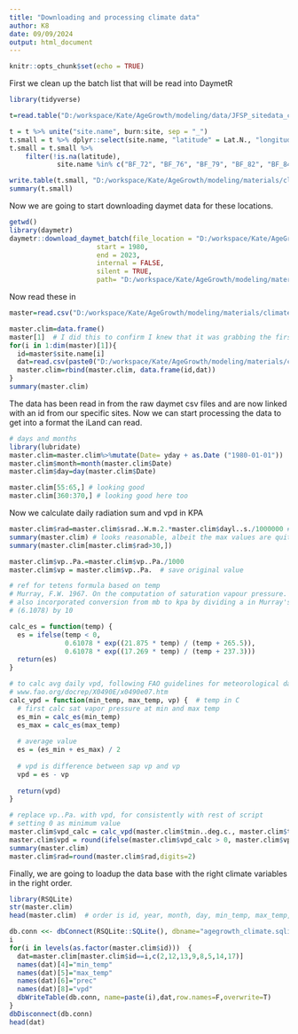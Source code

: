 ```yaml
---
title: "Downloading and processing climate data"
author: K8
date: 09/09/2024
output: html_document
---
```


```r
knitr::opts_chunk$set(echo = TRUE)
```

First we clean up the batch list that will be read into DaymetR
```r
library(tidyverse)

t=read.table("D:/workspace/Kate/AgeGrowth/modeling/data/JFSP_sitedata_compiled_v17.txt",sep="\t",header=T)

t = t %>% unite("site.name", burn:site, sep = "_")
t.small = t %>% dplyr::select(site.name, "latitude" = Lat.N., "longitude" = Lon.W.)
t.small = t.small %>% 
    filter(!is.na(latitude), 
            site.name %in% c("BF_72", "BF_76", "BF_79", "BF_82", "BF_84"))

write.table(t.small, "D:/workspace/Kate/AgeGrowth/modeling/materials/climate/init-sites-locations.csv",sep=",",row.names = F)
summary(t.small)
```


Now we are going to start downloading daymet data for these locations.  

```r
getwd()
library(daymetr)
daymetr::download_daymet_batch(file_location = "D:/workspace/Kate/AgeGrowth/modeling/materials/climate/init-sites-locations.csv",
                      start = 1980,
                      end = 2023,
                      internal = FALSE,
                      silent = TRUE,
                      path= "D:/workspace/Kate/AgeGrowth/modeling/materials/climate")


```
Now read these in
```r
master=read.csv("D:/workspace/Kate/AgeGrowth/modeling/materials/climate/init-sites-locations.csv", header=T)

master.clim=data.frame()
master[1]  # I did this to confirm I knew that it was grabbing the first column. Indexing is hard for me.
for(i in 1:dim(master)[1]){
  id=master$site.name[i]
  dat=read.csv(paste0("D:/workspace/Kate/AgeGrowth/modeling/materials/climate/",id,"_1980_2023.csv"), header = T, sep = ",", skip = 6)
  master.clim=rbind(master.clim, data.frame(id,dat))
}
summary(master.clim)

```
The data has been read in from the raw daymet csv files and are now linked with an id from our specific sites. 
Now we can start processing the data to get into a format the iLand can read.

```r
# days and months
library(lubridate)
master.clim=master.clim%>%mutate(Date= yday + as.Date ("1980-01-01"))
master.clim$month=month(master.clim$Date)
master.clim$day=day(master.clim$Date)

master.clim[55:65,] # looking good
master.clim[360:370,] # looking good here too

```
Now we calculate daily radiation sum and vpd in KPA


```r
master.clim$rad=master.clim$srad..W.m.2.*master.clim$dayl..s./1000000 # in MJ/m?/day
summary(master.clim) # looks reasonable, albeit the max values are quite high
summary(master.clim[master.clim$rad>30,])

master.clim$vp..Pa.=master.clim$vp..Pa./1000
master.clim$vp = master.clim$vp..Pa.  # save original value

# ref for tetens formula based on temp
# Murray, F.W. 1967. On the computation of saturation vapour pressure. J. Applied Meteorology 6: 203-204. https://doi.org/10.1175/1520-0450(1967)006%3C0203:OTCOSV%3E2.0.CO;2
# also incorporated conversion from mb to kpa by dividing a in Murray's equation
# (6.1078) by 10

calc_es = function(temp) {
  es = ifelse(temp < 0,
              0.61078 * exp((21.875 * temp) / (temp + 265.5)),  
              0.61078 * exp((17.269 * temp) / (temp + 237.3)))  
  return(es)  
}

# to calc avg daily vpd, following FAO guidelines for meteorological data
# www.fao.org/docrep/X0490E/x0490e07.htm
calc_vpd = function(min_temp, max_temp, vp) {  # temp in C
  # first calc sat vapor pressure at min and max temp
  es_min = calc_es(min_temp)
  es_max = calc_es(max_temp)
  
  # average value
  es = (es_min + es_max) / 2
  
  # vpd is difference between sap vp and vp
  vpd = es - vp
  
  return(vpd)
}

# replace vp..Pa. with vpd, for consistently with rest of script
# setting 0 as minimum value
master.clim$vpd_calc = calc_vpd(master.clim$tmin..deg.c., master.clim$tmax..deg.c., master.clim$vp)
master.clim$vpd = round(ifelse(master.clim$vpd_calc > 0, master.clim$vpd_calc, 0),digits=2)
summary(master.clim)
master.clim$rad=round(master.clim$rad,digits=2)
```
Finally, we are going to loadup the data base with the right climate variables in the right order.

```r
library(RSQLite)
str(master.clim)
head(master.clim)  # order is id, year, month, day, min_temp, max_temp, prec, rad, vpd

db.conn <<- dbConnect(RSQLite::SQLite(), dbname="agegrowth_climate.sqlite" )
i
for(i in levels(as.factor(master.clim$id)))  {
  dat=master.clim[master.clim$id==i,c(2,12,13,9,8,5,14,17)]
  names(dat)[4]="min_temp"
  names(dat)[5]="max_temp"
  names(dat)[6]="prec"
  names(dat)[8]="vpd"
  dbWriteTable(db.conn, name=paste(i),dat,row.names=F,overwrite=T)
}
dbDisconnect(db.conn)
head(dat)
```